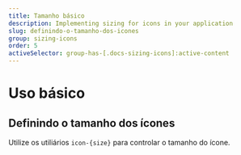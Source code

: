 ```yaml
---
title: Tamanho básico
description: Implementing sizing for icons in your application
slug: definindo-o-tamanho-dos-icones
group: sizing-icons
order: 5
activeSelector: group-has-[.docs-sizing-icons]:active-content
---
```


# Uso básico
## Definindo o tamanho dos ícones

Utilize os utiliários `icon-{size}` para controlar o tamanho do ícone.
